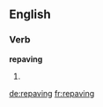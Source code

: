 ==English==

===Verb===
'''repaving'''

# {{third-person singular of|repave}}

[[de:repaving]]
[[fr:repaving]]